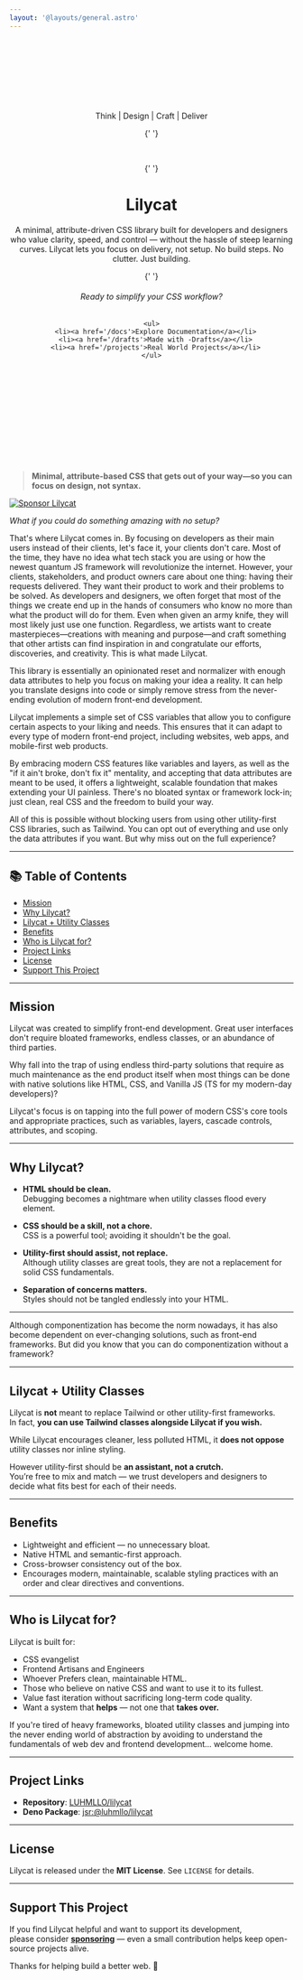 ```yaml
---
layout: '@layouts/general.astro'
---
```


<header
  data-is='stack'
  data-layout='expand'
  style='background-color: var(--clr-background__base); gap: var(--md); padding-block: 128px; place-content: center;'>
  <div data-is='badge' style='outline: solid 2px var(--clr-border__base);'>
    <span>Think</span>
    <span style='color: var(--clr-text__lowered);'>|</span>
    <span>Design</span>
    <span style='color: var(--clr-text__lowered);'>|</span>
    <span>Craft</span>
    <span style='color: var(--clr-text__lowered);'>|</span>
    <span>Deliver</span>
  </div>

{' '}

<br />

{' '}

<h1>Lilycat</h1>
<p>
	A minimal, attribute-driven CSS library built for developers and designers who
	value clarity, speed, and control — without the hassle of steep learning
	curves. Lilycat lets you focus on delivery, not setup. No build steps. No
	clutter. Just building.
</p>

{' '}

<h6>Ready to simplify your CSS workflow?</h6>

    <ul>
      <li><a href='/docs'>Explore Documentation</a></li>
      <li><a href='/drafts'>Made with -Drafts</a></li>
      <li><a href='/projects'>Real World Projects</a></li>
    </ul>

</header>

> **Minimal, attribute-based CSS that gets out of your way—so you can focus on design, not syntax.**

[![Sponsor Lilycat](https://img.shields.io/badge/Sponsor_Lilycat-💖-ff69b4?style=for-the-badge)](https://github.com/sponsors/LUHMLLO)

_What if you could do something amazing with no setup?_

That's where Lilycat comes in. By focusing on developers as their main users instead of their clients, let's face it, your clients don't care. Most of the time, they have no idea what tech stack you are using or how the newest quantum JS framework will revolutionize the internet. However, your clients, stakeholders, and product owners care about one thing: having their requests delivered. They want their product to work and their problems to be solved. As developers and designers, we often forget that most of the things we create end up in the hands of consumers who know no more than what the product will do for them. Even when given an army knife, they will most likely just use one function. Regardless, we artists want to create masterpieces—creations with meaning and purpose—and craft something that other artists can find inspiration in and congratulate our efforts, discoveries, and creativity. This is what made Lilycat.

This library is essentially an opinionated reset and normalizer with enough data
attributes to help you focus on making your idea a reality. It can help you
translate designs into code or simply remove stress from the never-ending
evolution of modern front-end development.

Lilycat implements a simple set of CSS variables that allow you to configure
certain aspects to your liking and needs. This ensures that it can adapt to
every type of modern front-end project, including websites, web apps, and
mobile-first web products.

By embracing modern CSS features like variables and layers, as well as the "if
it ain't broke, don't fix it" mentality, and accepting that data attributes are
meant to be used, it offers a lightweight, scalable foundation that makes
extending your UI painless. There's no bloated syntax or framework lock-in; just
clean, real CSS and the freedom to build your way.

All of this is possible without blocking users from using other utility-first
CSS libraries, such as Tailwind. You can opt out of everything and use only the
data attributes if you want. But why miss out on the full experience?

---

## 📚 Table of Contents

- [Mission](#-mission)
- [Why Lilycat?](#-why-lilycat)
- [Lilycat + Utility Classes](#-important-lilycat-and-utility-classes)
- [Benefits](#-benefits)
- [Who is Lilycat for?](#-who-is-lilycat-for)
- [Project Links](#-project-links)
- [License](#-license)
- [Support This Project](#-support-this-project)

---

## Mission

Lilycat was created to simplify front-end development. Great user interfaces don't require bloated frameworks, endless classes, or an abundance of third parties.

Why fall into the trap of using endless third-party solutions that require as much maintenance as the end product itself when most things can be done with native solutions like HTML, CSS, and Vanilla JS (TS for my modern-day developers)?

Lilycat's focus is on tapping into the full power of modern CSS's core tools and appropriate practices, such as variables, layers, cascade controls, attributes, and scoping.

---

## Why Lilycat?

- **HTML should be clean.**  
  Debugging becomes a nightmare when utility classes flood every element.

- **CSS should be a skill, not a chore.**  
  CSS is a powerful tool; avoiding it shouldn't be the goal.

- **Utility-first should assist, not replace.**  
  Although utility classes are great tools, they are not a replacement for solid CSS fundamentals.

- **Separation of concerns matters.**  
  Styles should not be tangled endlessly into your HTML.

---

Although componentization has become the norm nowadays, it has also become dependent on ever-changing solutions, such as front-end frameworks. But did you know that you can do componentization without a framework?

---

## Lilycat + Utility Classes

Lilycat is **not** meant to replace Tailwind or other utility-first frameworks.  
In fact, **you can use Tailwind classes alongside Lilycat if you wish.**

While Lilycat encourages cleaner, less polluted HTML, it **does not oppose** utility classes nor inline styling.

However utility-first should be **an assistant, not a crutch.**  
You’re free to mix and match — we trust developers and designers to decide what fits best for each of their needs.

---

## Benefits

- Lightweight and efficient — no unnecessary bloat.
- Native HTML and semantic-first approach.
- Cross-browser consistency out of the box.
- Encourages modern, maintainable, scalable styling practices with an order and clear directives and conventions.

---

## Who is Lilycat for?

Lilycat is built for:

- CSS evangelist
- Frontend Artisans and Engineers
- Whoever Prefers clean, maintainable HTML.
- Those who believe on native CSS and want to use it to its fullest.
- Value fast iteration without sacrificing long-term code quality.
- Want a system that **helps** — not one that **takes over.**

If you're tired of heavy frameworks, bloated utility classes and jumping into the never ending world of abstraction by avoiding to understand the fundamentals of web dev and frontend development... welcome home.

---

## Project Links

- **Repository**: [LUHMLLO/lilycat](https://github.com/LUHMLLO/lilycat)
- **Deno Package**: [jsr:@luhmllo/lilycat](https://jsr.io/@luhmllo/lilycat)

---

## License

Lilycat is released under the **MIT License**. See `LICENSE` for details.

---

## Support This Project

If you find Lilycat helpful and want to support its development,  
please consider [**sponsoring**](https://github.com/sponsors/LUHMLLO) — even a small contribution helps keep open-source projects alive.

Thanks for helping build a better web. 🚀
